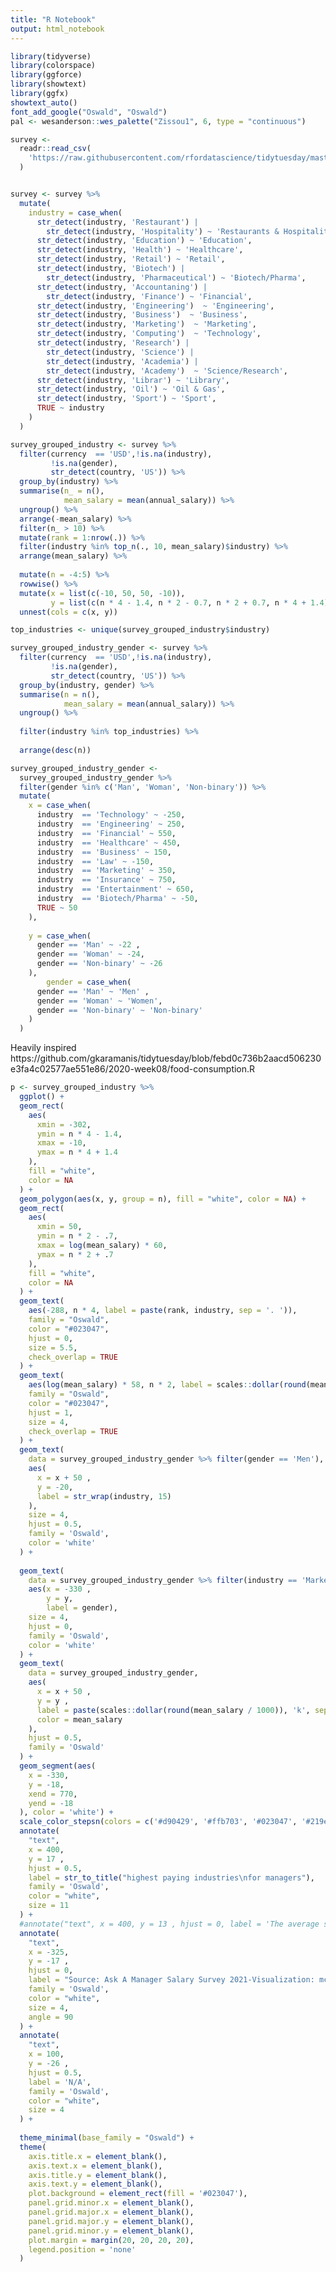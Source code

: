 ```yaml
---
title: "R Notebook"
output: html_notebook
---
```


```r
library(tidyverse)
library(colorspace)
library(ggforce)
library(showtext)
library(ggfx)
showtext_auto()
font_add_google("Oswald", "Oswald")
pal <- wesanderson::wes_palette("Zissou1", 6, type = "continuous")


```

```r
survey <-
  readr::read_csv(
    'https://raw.githubusercontent.com/rfordatascience/tidytuesday/master/data/2021/2021-05-18/survey.csv'
  )


survey <- survey %>%
  mutate(
    industry = case_when(
      str_detect(industry, 'Restaurant') |
        str_detect(industry, 'Hospitality') ~ 'Restaurants & Hospitality',
      str_detect(industry, 'Education') ~ 'Education',
      str_detect(industry, 'Health') ~ 'Healthcare',
      str_detect(industry, 'Retail') ~ 'Retail',
      str_detect(industry, 'Biotech') |
        str_detect(industry, 'Pharmaceutical') ~ 'Biotech/Pharma',
      str_detect(industry, 'Accountaning') |
        str_detect(industry, 'Finance') ~ 'Financial',
      str_detect(industry, 'Engineering')  ~ 'Engineering',
      str_detect(industry, 'Business')  ~ 'Business',
      str_detect(industry, 'Marketing')  ~ 'Marketing',
      str_detect(industry, 'Computing')  ~ 'Technology',
      str_detect(industry, 'Research') |
        str_detect(industry, 'Science') |
        str_detect(industry, 'Academia') |
        str_detect(industry, 'Academy')  ~ 'Science/Research',
      str_detect(industry, 'Librar') ~ 'Library',
      str_detect(industry, 'Oil') ~ 'Oil & Gas',
      str_detect(industry, 'Sport') ~ 'Sport',
      TRUE ~ industry
    )
  ) 
```
```r
survey_grouped_industry <- survey %>%
  filter(currency  == 'USD',!is.na(industry),
         !is.na(gender),
         str_detect(country, 'US')) %>%
  group_by(industry) %>%
  summarise(n_ = n(),
            mean_salary = mean(annual_salary)) %>%
  ungroup() %>%
  arrange(-mean_salary) %>%
  filter(n_ > 10) %>%
  mutate(rank = 1:nrow(.)) %>%
  filter(industry %in% top_n(., 10, mean_salary)$industry) %>%
  arrange(mean_salary) %>%
  
  mutate(n = -4:5) %>%
  rowwise() %>%
  mutate(x = list(c(-10, 50, 50, -10)),
         y = list(c(n * 4 - 1.4, n * 2 - 0.7, n * 2 + 0.7, n * 4 + 1.4))) %>%
  unnest(cols = c(x, y))

top_industries <- unique(survey_grouped_industry$industry)

survey_grouped_industry_gender <- survey %>%
  filter(currency  == 'USD',!is.na(industry),
         !is.na(gender),
         str_detect(country, 'US')) %>%
  group_by(industry, gender) %>%
  summarise(n = n(),
            mean_salary = mean(annual_salary)) %>%
  ungroup() %>%
  
  filter(industry %in% top_industries) %>%
  
  arrange(desc(n))

survey_grouped_industry_gender <-
  survey_grouped_industry_gender %>%
  filter(gender %in% c('Man', 'Woman', 'Non-binary')) %>%
  mutate(
    x = case_when(
      industry  == 'Technology' ~ -250,
      industry  == 'Engineering' ~ 250,
      industry  == 'Financial' ~ 550,
      industry  == 'Healthcare' ~ 450,
      industry  == 'Business' ~ 150,
      industry  == 'Law' ~ -150,
      industry  == 'Marketing' ~ 350,
      industry  == 'Insurance' ~ 750,
      industry  == 'Entertainment' ~ 650,
      industry  == 'Biotech/Pharma' ~ -50,
      TRUE ~ 50
    ),
    
    y = case_when(
      gender == 'Man' ~ -22 ,
      gender == 'Woman' ~ -24,
      gender == 'Non-binary' ~ -26
    ),
        gender = case_when(
      gender == 'Man' ~ 'Men' ,
      gender == 'Woman' ~ 'Women',
      gender == 'Non-binary' ~ 'Non-binary'
    )
  )


```

Heavily inspired https://github.com/gkaramanis/tidytuesday/blob/febd0c736b2aacd506230e3fa4c02577ae551e86/2020-week08/food-consumption.R
```r


p <- survey_grouped_industry %>%
  ggplot() +
  geom_rect(
    aes(
      xmin = -302,
      ymin = n * 4 - 1.4,
      xmax = -10,
      ymax = n * 4 + 1.4
    ),
    fill = "white",
    color = NA
  ) +
  geom_polygon(aes(x, y, group = n), fill = "white", color = NA) +
  geom_rect(
    aes(
      xmin = 50,
      ymin = n * 2 - .7,
      xmax = log(mean_salary) * 60,
      ymax = n * 2 + .7
    ),
    fill = "white",
    color = NA
  ) +
  geom_text(
    aes(-288, n * 4, label = paste(rank, industry, sep = '. ')),
    family = "Oswald",
    color = "#023047",
    hjust = 0,
    size = 5.5,
    check_overlap = TRUE
  ) +
  geom_text(
    aes(log(mean_salary) * 58, n * 2, label = scales::dollar(round(mean_salary))),
    family = "Oswald",
    color = "#023047",
    hjust = 1,
    size = 4,
    check_overlap = TRUE
  ) +
  geom_text(
    data = survey_grouped_industry_gender %>% filter(gender == 'Men'),
    aes(
      x = x + 50 ,
      y = -20,
      label = str_wrap(industry, 15)
    ),
    size = 4,
    hjust = 0.5,
    family = 'Oswald',
    color = 'white'
  ) +
  
  geom_text(
    data = survey_grouped_industry_gender %>% filter(industry == 'Marketing') ,
    aes(x = -330 ,
        y = y,
        label = gender),
    size = 4,
    hjust = 0,
    family = 'Oswald',
    color = 'white'
  ) +
  geom_text(
    data = survey_grouped_industry_gender,
    aes(
      x = x + 50 ,
      y = y ,
      label = paste(scales::dollar(round(mean_salary / 1000)), 'k', sep = ''),
      color = mean_salary
    ),
    hjust = 0.5,
    family = 'Oswald'
  ) +
  geom_segment(aes(
    x = -330,
    y = -18,
    xend = 770,
    yend = -18
  ), color = 'white') +
  scale_color_stepsn(colors = c('#d90429', '#ffb703', '#023047', '#219ebc', '#8ecae6')) +
  annotate(
    "text",
    x = 400,
    y = 17 ,
    hjust = 0.5,
    label = str_to_title("highest paying industries\nfor managers"),
    family = 'Oswald',
    color = "white",
    size = 11
  ) +
  #annotate("text", x = 400, y = 13 , hjust = 0, label = 'The average salary of a manager \n broken down by industry and gender', family = 'Oswald', color = "white", size = 4) +
  annotate(
    "text",
    x = -325,
    y = -17 ,
    hjust = 0,
    label = "Source: Ask A Manager Salary Survey 2021-Visualization: mcnakhaee",
    family = 'Oswald',
    color = "white",
    size = 4,
    angle = 90
  ) +
  annotate(
    "text",
    x = 100,
    y = -26 ,
    hjust = 0.5,
    label = 'N/A',
    family = 'Oswald',
    color = "white",
    size = 4
  ) +
  
  theme_minimal(base_family = "Oswald") +
  theme(
    axis.title.x = element_blank(),
    axis.text.x = element_blank(),
    axis.title.y = element_blank(),
    axis.text.y = element_blank(),
    plot.background = element_rect(fill = '#023047'),
    panel.grid.minor.x = element_blank(),
    panel.grid.major.x = element_blank(),
    panel.grid.major.y = element_blank(),
    panel.grid.minor.y = element_blank(),
    plot.margin = margin(20, 20, 20, 20),
    legend.position = 'none'
  ) 

```




